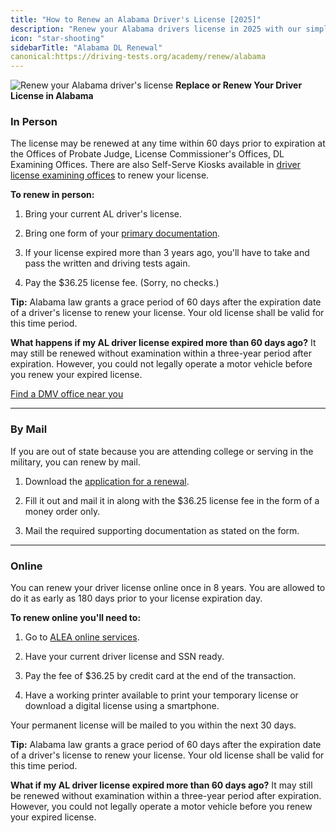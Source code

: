```yaml
---
title: "How to Renew an Alabama Driver's License [2025]"
description: "Renew your Alabama drivers license in 2025 with our simple, step-by-step guide. Find all the necessary requirements, forms, fees, and online renewal options to ensure a hassle-free experience. Stay legal and avoid fines - start your renewal process now!"
icon: "star-shooting"
sidebarTitle: "Alabama DL Renewal"
canonical:https://driving-tests.org/academy/renew/alabama
---
```


![Renew your Alabama driver's license](https://driving-tests.org/wp-content/uploads/2024/07/renew-alabama-drivers-license-1.jpg)
**Replace or Renew Your Driver License in Alabama**

### In Person

The license may be renewed at any time within 60 days prior to expiration at the Offices of Probate Judge, License Commissioner's Offices, DL Examining Offices. There are also Self-Serve Kiosks available in [driver license examining offices](https://driving-tests.org/dmv-near-me/alabama-dmv-office-locations/) to renew your license.

**To renew in person:**

1. Bring your current AL driver's license.

2. Bring one form of your [primary documentation](http://dps.alabama.gov/Home/wfContent.aspx?ID=30\&PLH1=plhDriverLicense-DocumentRequirementsAndFees#ID).

3. If your license expired more than 3 years ago, you'll have to take and pass the written and driving tests again.

4. Pay the $36.25 license fee. (Sorry, no checks.)

<Info>**Tip:** Alabama law grants a grace period of 60 days after the expiration date of a driver's license to renew your license. Your old license shall be valid for this time period.</Info>

<Info>**What happens if my AL driver license expired more than 60 days ago?** It may still be renewed without examination within a three-year period after expiration. However, you could not legally operate a motor vehicle before you renew your expired license.</Info>

[Find a DMV office near you](https://driving-tests.org/dmv-near-me/)

***

### By Mail

If you are out of state because you are attending college or serving in the military, you can renew by mail.

1. Download the [application for a renewal](http://dps.alabama.gov/Documents/Forms/DuplicateLicenseRenewal.pdf).

2. Fill it out and mail it in along with the $36.25 license fee in the form of a money order only.

3. Mail the required supporting documentation as stated on the form.

***

### Online

You can renew your driver license online once in 8 years. You are allowed to do it as early as 180 days prior to your license expiration day.

**To renew online you'll need to:**

1. Go to [ALEA online services](https://www.alabamainteractive.org/dl_renewal/welcome.action).

2. Have your current driver license and SSN ready.

3. Pay the fee of $36.25 by credit card at the end of the transaction.

4. Have a working printer available to print your temporary license or download a digital license using a smartphone.

Your permanent license will be mailed to you within the next 30 days.

<Info>**Tip:** Alabama law grants a grace period of 60 days after the expiration date of a driver's license to renew your license. Your old license shall be valid for this time period.</Info>

<Info>**What if my AL driver license expired more than 60 days ago?** It may still be renewed without examination within a three-year period after expiration. However, you could not legally operate a motor vehicle before you renew your expired license.</Info>

<Snippet file="renewal-state-block.mdx" />